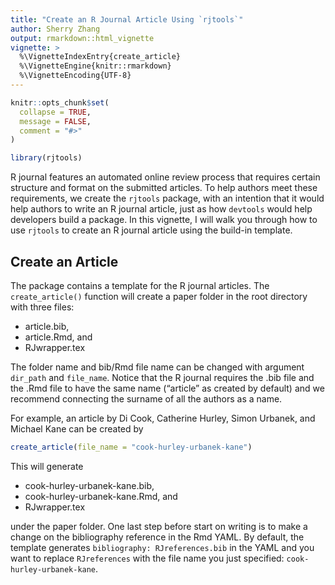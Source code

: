 ```yaml
---
title: "Create an R Journal Article Using `rjtools`"
author: Sherry Zhang
output: rmarkdown::html_vignette
vignette: >
  %\VignetteIndexEntry{create_article}
  %\VignetteEngine{knitr::rmarkdown}
  %\VignetteEncoding{UTF-8}
---
```


```r
knitr::opts_chunk$set(
  collapse = TRUE,
  message = FALSE,
  comment = "#>"
)
```

```r
library(rjtools)
```

R journal features an automated online review process that requires certain structure and format on the submitted articles. To help authors meet these requirements, we create the `rjtools` package, with an intention that it would help authors to write an R journal article, just as how `devtools` would help developers build a package. In this vignette, I will walk you through how to use `rjtools` to create an R journal article using the build-in template. 

## Create an Article

The package contains a template for the R journal articles. The `create_article()` function will create a paper folder in the root directory with three files: 

  - article.bib, 
  - article.Rmd, and 
  - RJwrapper.tex

The folder name and bib/Rmd file name can be changed with argument `dir_path` and `file_name`. Notice that the R journal requires the .bib file and the .Rmd file to have the same name ("article" as created by default) and we recommend connecting the surname of all the authors as a name. 

For example, an article by Di Cook, Catherine Hurley, Simon Urbanek, and Michael Kane can be created by

```r
create_article(file_name = "cook-hurley-urbanek-kane")
```


This will generate 
  
  - cook-hurley-urbanek-kane.bib, 
  - cook-hurley-urbanek-kane.Rmd, and 
  - RJwrapper.tex
  
under the paper folder. One last step before start on writing is to make a change on the bibliography reference in the Rmd YAML. By default, the template generates `bibliography: RJreferences.bib` in the YAML and you want to replace `RJreferences` with the file name you just specified: `cook-hurley-urbanek-kane`.


